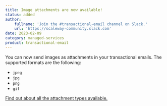```yaml
---
title: Image attachments are now available!
status: added
author:
    fullname: 'Join the #transactional-email channel on Slack.'
    url: 'https://scaleway-community.slack.com'
date: 2023-02-09
category: managed-services
product: transactional-email
---
```


You can now send images as attachments in your transactional emails. The supported formats are the following: 
* `jpeg`
* `jpg`
* `png`
* `gif`

[Find out about all the attachment types available.](/managed-services/transactional-email/reference-content/tem-capabilities-and-limits/)


